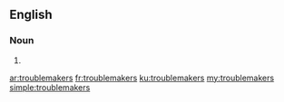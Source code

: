 ==English==

===Noun===
{{head|en}}

# {{plural of|troublemaker}}

[[ar:troublemakers]]
[[fr:troublemakers]]
[[ku:troublemakers]]
[[my:troublemakers]]
[[simple:troublemakers]]